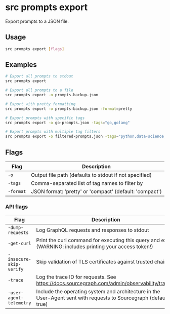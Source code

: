 # src prompts export

Export prompts to a JSON file.

## Usage

```bash
src prompts export [flags]
```

## Examples

```bash
# Export all prompts to stdout
src prompts export

# Export all prompts to a file
src prompts export -o prompts-backup.json

# Export with pretty formatting
src prompts export -o prompts-backup.json -format=pretty

# Export prompts with specific tags
src prompts export -o go-prompts.json -tags="go,golang"

# Export prompts with multiple tag filters
src prompts export -o filtered-prompts.json -tags="python,data-science,ml"
```

## Flags

| Flag | Description |
|------|-------------|
| `-o` | Output file path (defaults to stdout if not specified) |
| `-tags` | Comma-separated list of tag names to filter by |
| `-format` | JSON format: 'pretty' or 'compact' (default: 'compact') |

### API flags

| Flag | Description |
|------|-------------|
| `-dump-requests` | Log GraphQL requests and responses to stdout |
| `-get-curl` | Print the curl command for executing this query and exit (WARNING: includes printing your access token!) |
| `-insecure-skip-verify` | Skip validation of TLS certificates against trusted chains |
| `-trace` | Log the trace ID for requests. See https://docs.sourcegraph.com/admin/observability/tracing |
| `-user-agent-telemetry` | Include the operating system and architecture in the User-Agent sent with requests to Sourcegraph (default: true) |
